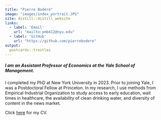 ```yaml
---
title: "Pierre Bodéré"
image: "images/index_portrait.JPG"
site: distill::distill_website
links:
  - label: 'Email'
    url: "mailto:pmb412@nyu.edu"
  - label: 'GitHub'
    url: "https://github.com/pierrebodere"
output:
  postcards::trestles
---
```


##### I am an Assistant Professor of Economics at the Yale School of Management. 

I completed my PhD at New York University in 2023. Prior to joining Yale, I was a Postdoctoral Fellow at Princeton. In my research, I use methods from Empirical Industrial Organization to study access to early education, wait times in healthcare, the availability of clean drinking water, and diversity of content in the news market.

Click [here](content/bodere_academic_cv_nyu.pdf) for my CV.


